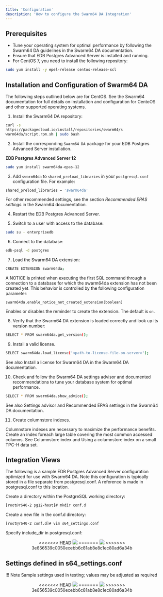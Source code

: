 ```yaml
---
title: 'Configuration'
description: 'How to configure the Swarm64 DA Integration'
---
```


## Prerequisites

- Tune your operating system for optimal performance by following the Swarm64 DA guidelines in
the Swarm64 DA documentation.
- Ensure that EDB Postgres Advanced Server is installed and running.
- For CentOS 7, you need to install the following repository:

```bash
sudo yum install -y epel-release centos-release-scl
```

## Installation and Configuration of Swarm64 DA

The following steps outlined below are for CentOS. See the Swarm64 documentation for full details on
installation and configuration for CentoOS and other supported operating systems.

1. Install the Swarm64 DA repository:

```bash
curl -s
https://packagecloud.io/install/repositories/swarm64/s
warm64da/script.rpm.sh | sudo bash
```

2. Install the corresponding `Swarm64 DA` package for your EDB Postgres Advanced Server
installation.

**EDB Postgres Advanced Server 12**

```bash
sudo yum install swarm64da-epas-12
```

3. Add `swarm64da` to `shared_preload_libraries` in your `postgresql.conf` configuration file. For example:

```bash
shared_preload_libraries = 'swarm64da'
```

For other recommended settings, see the section *Recommended EPAS settings* in the Swarm64
documentation.

4. Restart the EDB Postgres Advanced Server.

5. Switch to a user with access to the database:

```bash
sudo su - enterprisedb
```

6. Connect to the database:

```bash
edb-psql -d postgres
```

7. Load the Swarm64 DA extension:

```bash
CREATE EXTENSION swarm64da;
```

A NOTICE is printed when executing the first SQL command through a connection to a database
for which the swarm64da extension has not been created yet. This behavior is controlled by the
following configuration parameter:

`swarm64da.enable_notice_not_created_extension(boolean)`

Enables or disables the reminder to create the extension. The default is `on`.

8. Verify that the Swarm64 DA extension is loaded correctly and look up its version number:

```bash
SELECT * FROM swarm64da.get_version();
```

9. Install a valid license.

```bash
SELECT swarm64da.load_license('<path-to-license-file-on-server>');
```

See also Install a license for Swarm64 DA in the Swarm64 DA documentation.

10. Check and follow the Swarm64 DA settings advisor and documented recommendations to tune your database system for optimal performance.

```bash
SELECT * FROM swarm64da.show_advice();
```

See also Settings advisor and Recommended EPAS settings in the Swarm64 DA documentation.

11. Create columnstore indexes.

Columnstore indexes are necessary to maximize the performance benefits. Create an index foreach large table covering the most common accessed columns. See Columnstore index and Using a columnstore index on a small TPC-H data set.

## Integration Views

The following is a sample EDB Postgres Advanced Server configuration optimized for use with Swarm64
DA. Note this configuration is typically stored in a file separate from postgresql.conf. A reference is
made in postgresql.conf to this location.

Create a directory within the PostgreSQL working directory:

```bash
[root@r640-2 pg12-host]# mkdir conf.d
```

Create a new file in the conf.d directory:

```bash
[root@r640-2 conf.d]# vim s64_settings.conf
```

Specify include_dir in postgresql.conf:
<p align="center">
<<<<<<< HEAD
  <img  src="SpecifyIncludeDir.png">
=======
  <img  src="Images/SpecifyIncludeDir.png">
>>>>>>> 3e656539c0050ecebb6c81ab8e8c1ec80ad6a34b
</p>

## Settings defined in s64_settings.conf

!!! Note
    Sample settings used in testing; values may be adjusted as required

<p align="center">
<<<<<<< HEAD
  <img  src="SettingsDefinedins64.png">
=======
  <img  src="Images/SettingsDefinedins64.png">
>>>>>>> 3e656539c0050ecebb6c81ab8e8c1ec80ad6a34b
</p>